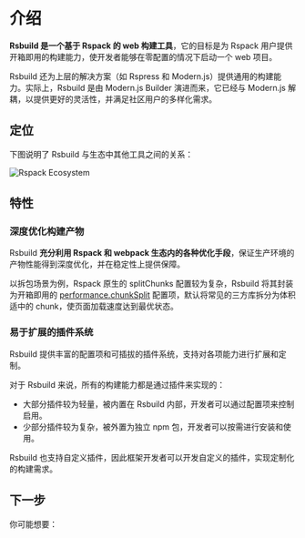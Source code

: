 # 介绍

**Rsbuild 是一个基于 Rspack 的 web 构建工具**，它的目标是为 Rspack 用户提供开箱即用的构建能力，使开发者能够在零配置的情况下启动一个 web 项目。

Rsbuild 还为上层的解决方案（如 Rspress 和 Modern.js）提供通用的构建能力。实际上，Rsbuild 是由 Modern.js Builder 演进而来，它已经与 Modern.js 解耦，以提供更好的灵活性，并满足社区用户的多样化需求。


<Rspack />

## 定位

下图说明了 Rsbuild 与生态中其他工具之间的关系：

![Rspack Ecosystem](https://github.com/web-infra-dev/rsbuild/assets/7237365/1ec93ad6-b8b1-475b-963f-cba1e7d79dec)

## 特性

### 深度优化构建产物

Rsbuild **充分利用 Rspack 和 webpack 生态内的各种优化手段**，保证生产环境的产物性能得到深度优化，并在稳定性上提供保障。

以拆包场景为例，Rspack 原生的 splitChunks 配置较为复杂，Rsbuild 将其封装为开箱即用的 [performance.chunkSplit](/config/options/performance.html#performancechunksplit) 配置项，默认将常见的三方库拆分为体积适中的 chunk，使页面加载速度达到最优状态。

### 易于扩展的插件系统

Rsbuild 提供丰富的配置项和可插拔的插件系统，支持对各项能力进行扩展和定制。

对于 Rsbuild 来说，所有的构建能力都是通过插件来实现的：

- 大部分插件较为轻量，被内置在 Rsbuild 内部，开发者可以通过配置项来控制启用。
- 少部分插件较为复杂，被外置为独立 npm 包，开发者可以按需进行安装和使用。

Rsbuild 也支持自定义插件，因此框架开发者可以开发自定义的插件，实现定制化的构建需求。

## 下一步

你可能想要：


<NextSteps>
  <Step
    href="/guide/start/quick-start.html"
    title="快速上手"
    description="了解如何使用 Rsbuild"
  />
  <Step
    href="/guide/start/features.html"
    title="功能导航"
    description="了解 Rsbuild 提供的所有功能"
  />
  <Step
    href="/guide/basic/config.html"
    title="查阅配置"
    description="了解如何配置 Rsbuild"
  />
</NextSteps>
